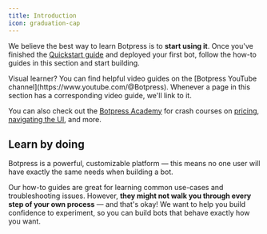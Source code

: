```yaml
---
title: Introduction
icon: graduation-cap
---
```


We believe the best way to learn Botpress is to **start using it**. Once you've finished the [Quickstart guide](/guides/quick-start) and deployed your first bot, follow the how-to guides in this section and start building.

<Tip>
Visual learner? You can find helpful video guides on the [Botpress YouTube channel](https://www.youtube.com/@Botpress). Whenever a page in this section has a corresponding video guide, we'll link to it.

You can also check out the [Botpress Academy](https://botpress.com/academy) for crash courses on [pricing](https://botpress.com/academy-course/pricing), [navigating the UI](https://botpress.com/academy-course/ui-guide-studio), and more.
</Tip>

## Learn by doing

Botpress is a powerful, customizable platform — this means no one user will have exactly the same needs when building a bot.

Our how-to guides are great for learning common use-cases and troubleshooting issues. However, **they might not walk you through every step of your own process** — and that's okay! We want to help you build confidence to experiment, so you can build bots that behave exactly how you want.